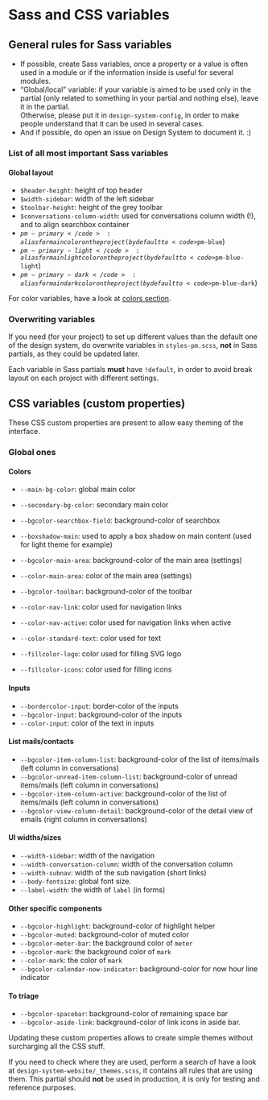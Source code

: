 

<Meta title={getTitle(__filename)} />

# Sass and CSS variables

## General rules for Sass variables

-   If possible, create Sass variables, once a property or a value is often used in a module or if the information inside is useful for several modules.
-   “Global/local” variable: if your variable is aimed to be used only in the partial (only related to something in your partial and nothing else), leave it in the partial. <br /> Otherwise, please put it in <code>design-system-config</code>, in order to make people understand that it can be used in several cases.
-   And if possible, do open an issue on Design System to document it. :)

### List of all most important Sass variables

#### Global layout

-   <code>$header-height</code>: height of top header
-   <code>$width-sidebar</code>: width of the left sidebar
-   <code>$toolbar-height</code>: height of the grey toolbar
-   <code>$conversations-column-width</code>: used for conversations column width (!), and to align searchbox container
-   <code>$pm-primary</code>: alias for main color on the project (by default to <code>$pm-blue</code>)
-   <code>$pm-primary-light</code>: alias for main light color on the project (by default to <code>$pm-blue-light</code>)
-   <code>$pm-primary-dark</code>: alias for main dark color on the project (by default to <code>$pm-blue-dark</code>)

For color variables, have a look at <a href="/colors/">colors section</a>.

### Overwriting variables

If you need (for your project) to set up different values than the default one of the design system, do overwrite variables in <code>styles-pm.scss</code>, <strong class="text-uppercase">not</strong> in Sass partials, as they could be updated later.

Each variable in Sass partials <strong class="text-uppercase">must</strong> have <code>!default</code>, in order to avoid break layout on each project with different settings.

## CSS variables (custom properties)

These CSS custom properties are present to allow easy theming of the interface.

### Global ones

#### Colors

-   <code>--main-bg-color</code>: global main color
-   <code>--secondary-bg-color</code>: secondary main color
-   <code>--bgcolor-searchbox-field</code>: background-color of searchbox
-   <code>--boxshadow-main</code>: used to apply a box shadow on main content (used for light theme for example)
-   <code>--bgcolor-main-area</code>: background-color of the main area (settings)
-   <code>--color-main-area</code>: color of the main area (settings)
-   <code>--bgcolor-toolbar</code>: background-color of the toolbar

-   <code>--color-nav-link</code>: color used for navigation links
-   <code>--color-nav-active</code>: color used for navigation links when active
-   <code>--color-standard-text</code>: color used for text

-   <code>--fillcolor-logo</code>: color used for filling SVG logo
-   <code>--fillcolor-icons</code>: color used for filling icons

#### Inputs

-   <code>--bordercolor-input</code>: border-color of the inputs
-   <code>--bgcolor-input</code>: background-color of the inputs
-   <code>--color-input</code>: color of the text in inputs

#### List mails/contacts

-   <code>--bgcolor-item-column-list</code>: background-color of the list of items/mails (left column in conversations)
-   <code>--bgcolor-unread-item-column-list</code>: background-color of unread items/mails (left column in
    conversations)
-   <code>--bgcolor-item-column-active</code>: background-color of the list of items/mails (left column in
    conversations)
-   <code>--bgcolor-view-column-detail</code>: background-color of the detail view of emails (right column in
    conversations)

#### UI widths/sizes

-   <code>--width-sidebar</code>: width of the navigation
-   <code>--width-conversation-column</code>: width of the conversation column
-   <code>--width-subnav</code>: width of the sub navigation (short links)
-   <code>--body-fontsize</code>: global font size.
-   <code>--label-width</code>: the width of <code>label</code> (in forms)

#### Other specific components

-   <code>--bgcolor-highlight</code>: background-color of highlight helper
-   <code>--bgcolor-muted</code>: background-color of muted color
-   <code>--bgcolor-meter-bar</code>: the background color of <code>meter</code>
-   <code>--bgcolor-mark</code>: the background color of <code>mark</code>
-   <code>--color-mark</code>: the color of <code>mark</code>
-   <code>--bgcolor-calendar-now-indicator</code>: background-color for now hour line indicator

#### To triage

-   <code>--bgcolor-spacebar</code>: background-color of remaining space bar
-   <code>--bgcolor-aside-link</code>: background-color of link icons in aside bar.

Updating these custom properties allows to create simple themes without surcharging all the CSS stuff.

If you need to check where they are used, perform a search of have a look at <code>design-system-website/\_themes.scss</code>, it contains all rules that are using them. This partial should <strong class="text-uppercase">not</strong> be used in production, it is only for testing and reference purposes.
